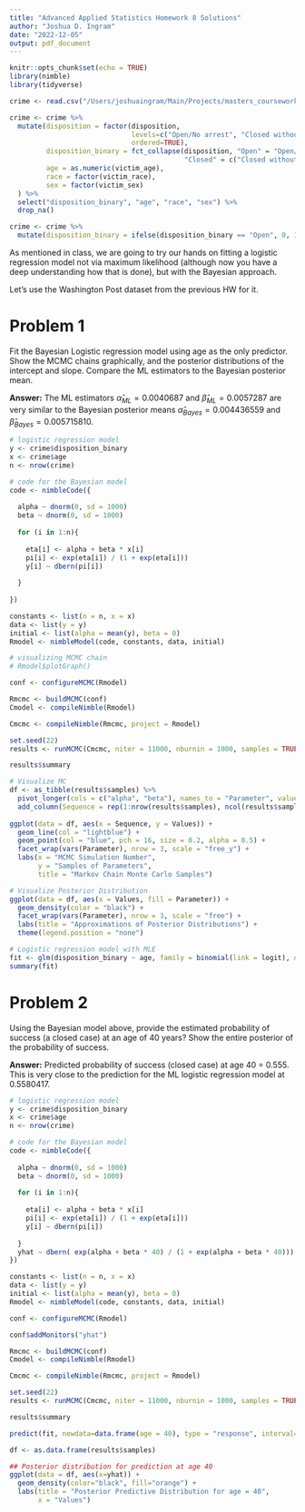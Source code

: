 ```yaml
---
title: "Advanced Applied Statistics Homework 8 Solutions"
author: "Joshua D. Ingram"
date: "2022-12-05"
output: pdf_document
---
```


```r
knitr::opts_chunk$set(echo = TRUE)
library(nimble)
library(tidyverse)

crime <- read.csv("/Users/joshuaingram/Main/Projects/masters_coursework/teaching_assistant/advanced_applied_statistics/HW8/WashingtonPostCrimeData.csv")

crime <- crime %>% 
  mutate(disposition = factor(disposition, 
                              levels=c("Open/No arrest", "Closed without arrest", "Closed by arrest"),
                              ordered=TRUE),
         disposition_binary = fct_collapse(disposition, "Open" = "Open/No arrest", 
                                           "Closed" = c("Closed without arrest", "Closed by arrest")),
         age = as.numeric(victim_age),
         race = factor(victim_race),
         sex = factor(victim_sex)
  ) %>%
  select("disposition_binary", "age", "race", "sex") %>%
  drop_na()

crime <- crime %>% 
  mutate(disposition_binary = ifelse(disposition_binary == "Open", 0, 1))
```

As mentioned in class, we are going to try our hands on fitting a logistic regression model not via maximum likelihood (although now you have a deep understanding how that is done), but with the Bayesian approach.

Let's use the Washington Post dataset from the previous HW for it.

# Problem 1

Fit the Bayesian Logistic regression model using age as the only predictor. Show the MCMC chains graphically, and the posterior distributions of the intercept and slope. Compare the ML estimators to the Bayesian posterior mean.

**Answer:** The ML estimators $\hat{\alpha}_{ML} = 0.0040687$ and $\hat{\beta}_{ML} = 0.0057287$ are very similar to the Bayesian posterior means $\hat{\alpha}_{Bayes} = 0.004436559$ and $\hat{\beta}_{Bayes} = 0.005715810$.

```r
# logistic regression model
y <- crime$disposition_binary
x <- crime$age
n <- nrow(crime)

# code for the Bayesian model
code <- nimbleCode({
  
  alpha ~ dnorm(0, sd = 1000)
  beta ~ dnorm(0, sd = 1000)
  
  for (i in 1:n){
    
    eta[i] <- alpha + beta * x[i]
    pi[i] <- exp(eta[i]) / (1 + exp(eta[i]))
    y[i] ~ dbern(pi[i])
    
  }
  
})

constants <- list(n = n, x = x)
data <- list(y = y)
initial <- list(alpha = mean(y), beta = 0)
Rmodel <- nimbleModel(code, constants, data, initial)

# visualizing MCMC chain
# Rmodel$plotGraph()
```

```r
conf <- configureMCMC(Rmodel)

Rmcmc <- buildMCMC(conf)
Cmodel <- compileNimble(Rmodel)

Cmcmc <- compileNimble(Rmcmc, project = Rmodel)

set.seed(22)
results <- runMCMC(Cmcmc, niter = 11000, nburnin = 1000, samples = TRUE, summary = TRUE)

results$summary
```

```r
# Visualize MC
df <- as_tibble(results$samples) %>%
  pivot_longer(cols = c("alpha", "beta"), names_to = "Parameter", values_to = "Values") %>%
  add_column(Sequence = rep(1:nrow(results$samples), ncol(results$samples)))
  
ggplot(data = df, aes(x = Sequence, y = Values)) +
  geom_line(col = "lightblue") +
  geom_point(col = "blue", pch = 16, size = 0.2, alpha = 0.5) +
  facet_wrap(vars(Parameter), nrow = 3, scale = "free_y") +
  labs(x = "MCMC Simulation Number",
       y = "Samples of Parameters",
       title = "Markov Chain Monte Carlo Samples")
```

```r
# Visualize Posterior Distribution
ggplot(data = df, aes(x = Values, fill = Parameter)) +
  geom_density(color = "black") +
  facet_wrap(vars(Parameter), nrow = 3, scale = "free") +
  labs(title = "Approximations of Posterior Distributions") +
  theme(legend.position = "none")
```

```r
# Logistic regression model with MLE
fit <- glm(disposition_binary ~ age, family = binomial(link = logit), data = crime)
summary(fit)
```


# Problem 2

Using the Bayesian model above, provide the estimated probability of success (a closed case) at an age of 40 years? Show the entire posterior of the probability of success.

**Answer:** Predicted probability of success (closed case) at age 40 = 0.555. This is very close to the prediction for the ML logistic regression model at 0.5580417.

```r
# logistic regression model
y <- crime$disposition_binary
x <- crime$age
n <- nrow(crime)

# code for the Bayesian model
code <- nimbleCode({
  
  alpha ~ dnorm(0, sd = 1000)
  beta ~ dnorm(0, sd = 1000)
  
  for (i in 1:n){
    
    eta[i] <- alpha + beta * x[i]
    pi[i] <- exp(eta[i]) / (1 + exp(eta[i]))
    y[i] ~ dbern(pi[i])
    
  }
  yhat ~ dbern( exp(alpha + beta * 40) / (1 + exp(alpha + beta * 40)))
})

constants <- list(n = n, x = x)
data <- list(y = y)
initial <- list(alpha = mean(y), beta = 0)
Rmodel <- nimbleModel(code, constants, data, initial)

conf <- configureMCMC(Rmodel)

conf$addMonitors("yhat")

Rmcmc <- buildMCMC(conf)
Cmodel <- compileNimble(Rmodel)

Cmcmc <- compileNimble(Rmcmc, project = Rmodel)

set.seed(22)
results <- runMCMC(Cmcmc, niter = 11000, nburnin = 1000, samples = TRUE, summary = TRUE)

results$summary

```

```r
predict(fit, newdata=data.frame(age = 40), type = "response", interval="prediction")

df <- as.data.frame(results$samples)

## Posterior distribution for prediction at age 40
ggplot(data = df, aes(x=yhat)) +
  geom_density(color="black", fill="orange") +
  labs(title = "Posterior Predictive Distribution for age = 40",
       x = "Values")
```